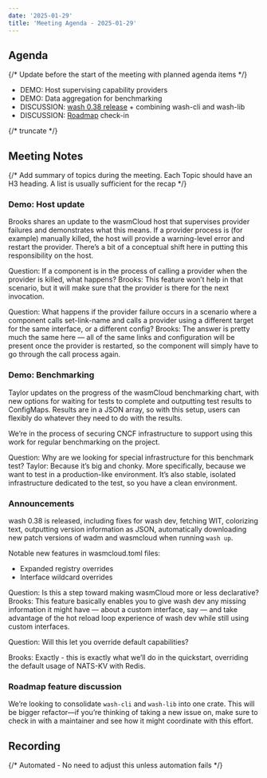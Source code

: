```yaml
---
date: '2025-01-29'
title: 'Meeting Agenda - 2025-01-29'
---
```


## Agenda

{/* Update before the start of the meeting with planned agenda items */}

- DEMO: Host supervising capability providers
- DEMO: Data aggregation for benchmarking
- DISCUSSION: [wash 0.38 release](https://github.com/wasmCloud/wasmCloud/releases/tag/wash-cli-v0.38.0) + combining wash-cli and wash-lib
- DISCUSSION: [Roadmap](https://wasmcloud.com/docs/roadmap/) check-in

{/* truncate */}

## Meeting Notes

{/* Add summary of topics during the meeting. Each Topic should have an H3 heading. A list is usually sufficient for the recap */}

### Demo: Host update

Brooks shares an update to the wasmCloud host that supervises provider failures and demonstrates what this means. If a provider process is (for example) manually killed, the host will provide a warning-level error and restart the provider. There’s a bit of a conceptual shift here in putting this responsibility on the host.

Question: If a component is in the process of calling a provider when the provider is killed, what happens?
Brooks: This feature won’t help in that scenario, but it will make sure that the provider is there for the next invocation.

Question: What happens if the provider failure occurs in a scenario where a component calls set-link-name and calls a provider using a different target for the same interface, or a different config?
Brooks: The answer is pretty much the same here — all of the same links and configuration will be present once the provider is restarted, so the component will simply have to go through the call process again.

### Demo: Benchmarking 

Taylor updates on the progress of the wasmCloud benchmarking chart, with new options for waiting for tests to complete and outputting test results to ConfigMaps. Results are in a JSON array, so with this setup, users can flexibly do whatever they need to do with the results.

We’re in the process of securing CNCF infrastructure to support using this work for regular benchmarking on the project.

Question: Why are we looking for special infrastructure for this benchmark test?
Taylor: Because it’s big and chonky. More specifically, because we want to test in a production-like environment. It’s also stable, isolated infrastructure dedicated to the test, so you have a clean environment.

### Announcements

wash 0.38 is released, including fixes for wash dev, fetching WIT, colorizing text, outputting version information as JSON, automatically downloading new patch versions of wadm and wasmcloud when running `wash up`.

Notable new features in wasmcloud.toml files: 
* Expanded registry overrides
* Interface wildcard overrides

Question: Is this a step toward making wasmCloud more or less declarative?
Brooks: This feature basically enables you to give wash dev any missing information it might have — about a custom interface, say — and take advantage of the hot reload loop experience of wash dev while still using custom interfaces.

Question: Will this let you override default capabilities?

Brooks: Exactly - this is exactly what we’ll do in the quickstart, overriding the default usage of NATS-KV with Redis.

### Roadmap feature discussion 

We’re looking to consolidate `wash-cli` and `wash-lib` into one crate. This will be bigger refactor&mdash;if you’re thinking of taking a new issue on, make sure to check in with a maintainer and see how it might coordinate with this effort.

## Recording

{/* Automated - No need to adjust this unless automation fails */}

<YouTube url="https://www.youtube.com/watch?v=5cIKy8laBAA" />
